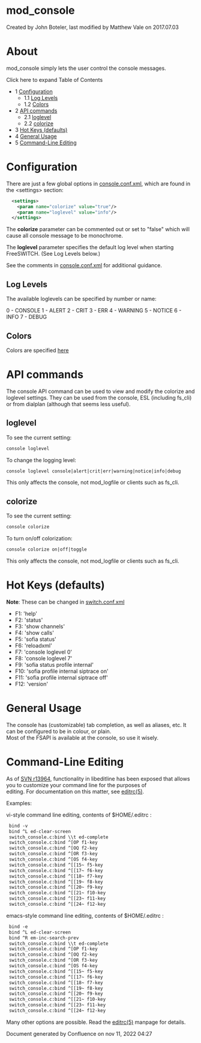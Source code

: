 
# mod_console 

 Created by  John Boteler, last modified by  Matthew Vale on 2017.07.03

# About

mod\_console simply lets the user control the console messages.

Click here to expand Table of Contents

* 1 [Configuration](#configuration-)  
   * 1.1 [Log Levels](#log-levels-)  
   * 1.2 [Colors](#-colors-)
* 2 [API commands](#-api-commands-)  
   * 2.1 [loglevel](#-loglevel-)  
   * 2.2 [colorize](#-colorize-)
* 3 [Hot Keys (defaults)](#-hot-keys-defaults-)
* 4 [General Usage](#-general-usage-)
* 5 [Command-Line Editing](#-command-line-editing-)

# Configuration 

There are just a few global options in [console.conf.xml](https://wiki.freeswitch.org/wiki/Console.conf.xml "Console.conf.xml"), which are found in the &lt;settings> section:

```xml
  <settings>
    <param name="colorize" value="true"/>
    <param name="loglevel" value="info"/>
  </settings>
```

The **colorize** parameter can be commented out or set to "false" which will cause all console message to be monochrome.

The **loglevel** parameter specifies the default log level when starting FreeSWITCH. (See Log Levels below.)

See the comments in [console.conf.xml](https://wiki.freeswitch.org/wiki/Console.conf.xml "Console.conf.xml") for additional guidance.

## Log Levels 

The available loglevels can be specified by number or name:

0 - CONSOLE
1 - ALERT
2 - CRIT
3 - ERR
4 - WARNING
5 - NOTICE
6 - INFO
7 - DEBUG

##  Colors 

Colors are specified [here](https://wiki.freeswitch.org/wiki/Troubleshooting%5FFreeswitch#Colorizing%5Foutput "Troubleshooting Freeswitch")

#  API commands 

The console API command can be used to view and modify the colorize and loglevel settings. They can be used from the console, ESL (including fs\_cli) or from dialplan (although that seems less useful).

##  loglevel 

To see the current setting:

```xml
console loglevel
```

To change the logging level:

```xml
console loglevel console|alert|crit|err|warning|notice|info|debug
```

This only affects the console, not mod\_logfile or clients such as fs\_cli.

##  colorize 

To see the current setting:

```xml
console colorize
```

To turn on/off colorization:

```xml
console colorize on|off|toggle
```

This only affects the console, not mod\_logfile or clients such as fs\_cli.

#  Hot Keys (defaults) 

**Note**: These can be changed in [switch.conf.xml](https://wiki.freeswitch.org/wiki/Switch.conf.xml "Switch.conf.xml")

* F1: 'help'
* F2: 'status'
* F3: 'show channels'
* F4: 'show calls'
* F5: 'sofia status'
* F6: 'reloadxml'
* F7: 'console loglevel 0'
* F8: 'console loglevel 7'
* F9: 'sofia status profile internal'
* F10: 'sofia profile internal siptrace on'
* F11: 'sofia profile internal siptrace off'
* F12: 'version'

#  General Usage 

The console has (customizable) tab completion, as well as aliases, etc. It can be configured to be in colour, or plain.  
 Most of the FSAPI is available at the console, so use it wisely.

#  Command-Line Editing 

As of [SVN r13964](http://fisheye.freeswitch.org/changelog/FreeSWITCH/?cs=13964), functionality in libeditline has been exposed that allows you to customize your command line for the purposes of  
 editing. For documentation on this matter, see [editrc(5)](http://www.freebsd.org/cgi/man.cgi?query=editrc&apropos=0&sektion=0&manpath=FreeBSD+7.2-RELEASE&format=html).

Examples:

vi-style command line editing, contents of $HOME/.editrc :

```xml
 bind -v
 bind ^L ed-clear-screen
 switch_console.c:bind \\t ed-complete
 switch_console.c:bind ^[OP f1-key
 switch_console.c:bind ^[OQ f2-key
 switch_console.c:bind ^[OR f3-key
 switch_console.c:bind ^[OS f4-key
 switch_console.c:bind ^[[15~ f5-key
 switch_console.c:bind ^[[17~ f6-key
 switch_console.c:bind ^[[18~ f7-key
 switch_console.c:bind ^[[19~ f8-key
 switch_console.c:bind ^[[20~ f9-key
 switch_console.c:bind ^[[21~ f10-key
 switch_console.c:bind ^[[23~ f11-key
 switch_console.c:bind ^[[24~ f12-key
```

emacs-style command line editing, contents of $HOME/.editrc :

```xml
 bind -e
 bind ^L ed-clear-screen
 bind ^R em-inc-search-prev
 switch_console.c:bind \\t ed-complete
 switch_console.c:bind ^[OP f1-key
 switch_console.c:bind ^[OQ f2-key
 switch_console.c:bind ^[OR f3-key
 switch_console.c:bind ^[OS f4-key
 switch_console.c:bind ^[[15~ f5-key
 switch_console.c:bind ^[[17~ f6-key
 switch_console.c:bind ^[[18~ f7-key
 switch_console.c:bind ^[[19~ f8-key
 switch_console.c:bind ^[[20~ f9-key
 switch_console.c:bind ^[[21~ f10-key
 switch_console.c:bind ^[[23~ f11-key
 switch_console.c:bind ^[[24~ f12-key
```

Many other options are possible. Read the [editrc(5)](http://www.freebsd.org/cgi/man.cgi?query=editrc&apropos=0&sektion=0&manpath=FreeBSD+7.2-RELEASE&format=html) manpage for details.

Document generated by Confluence on nov 11, 2022 04:27
